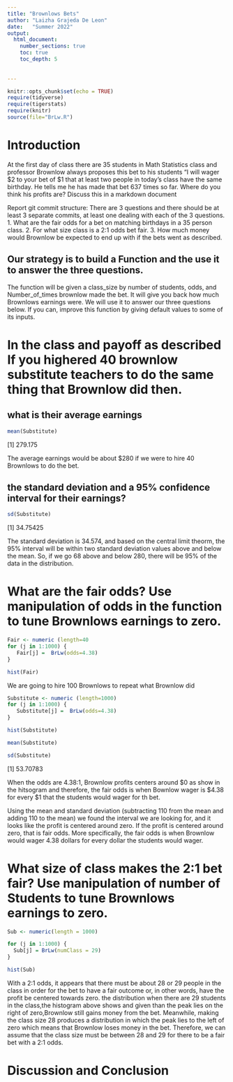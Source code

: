 ```yaml
---
title: "Brownlows Bets"
author: "Laizha Grajeda De Leon"
date:   "Summer 2022"
output: 
  html_document:
    number_sections: true
    toc: true
    toc_depth: 5
   
    
---
```

```r
knitr::opts_chunk$set(echo = TRUE)
require(tidyverse)
require(tigerstats)
require(knitr)
source(file="BrLw.R")
```


<!-- We recommend you use git branches -- create a separate branch for each major section i.e. Introduction, Methods, Results, Inferential Results, and Discussion and Conclusions - leave the YAML block untouched until the final merge where you put in your own name !-->

# Introduction

<!--In this section you explain what you are trying to show.  Where did the data come from?  What is the research or other question you are trying to answer?!-->

 At the first day of class there are 35 students in Math Statistics class and professor Brownlow always proposes this bet to his students "I will wager $2 to your bet of $1 that at least two people in today's class have  the same birthday.  He tells me he has made that bet 637 times so far. Where do you think his profits are? Discuss this in a markdown document
 
Report git commit structure:
There are 3 questions and there should be at least 3 separate commits, at least one dealing with each of the 3 questions.
1. What are the fair odds for a bet on matching birthdays in a 35 person class.
2. For what size class is a 2:1 odds bet fair.
3. How much money would Brownlow be expected to end up with if the bets went as described.

## Our strategy is to build a Function and the use it to answer the three questions. 

The function will be given a class_size by number of students, odds, and Number_of_times brownlow made the bet.  It will give you back how much Brownlows earnings were. We will use it to answer our three questions below. If you can, improve this function by giving default values to some of its inputs. 

# In the class and payoff as described  If you highered 40 brownlow substitute teachers to do the same thing that Brownlow did then.

## what is their average earnings

```r
mean(Substitute)
```
[1] 279.175


The average earnings would be about $280 if we were to hire 40 Brownlows to do the bet.


## the standard deviation and a 95% confidence interval for their earnings?
  
```r
sd(Substitute)
```
[1] 34.75425


The standard deviation is 34.574, and based on the central limit theorm, the 95% interval will be within two standard deviation values above and below the mean. So, if we go 68 above and below 280, there will be 95% of the data in the distribution. 
  
  
<!--Explain and display your method of coming up with a 95% confidence interval of  professor Brownlows winnings (or losings)-->


# What are the fair odds? Use manipulation of odds in the function to tune Brownlows earnings to zero. 


```r
Fair <- numeric (length=40
for (j in 1:1000) {
   Fair[j] =  BrLw(odds=4.38)
}
```





```r
hist(Fair)
```



We are going to hire 100 Brownlows to repeat what Brownlow did

```r
Substitute <- numeric (length=1000)
for (j in 1:1000) {
   Substitute[j] =  BrLw(odds=4.38)
}
```


```r
hist(Substitute)
```

```r
mean(Substitute)
```


```r
sd(Substitute)
```

[1] 53.70783




When the odds are 4.38:1, Brownlow profits centers around $0 as show in the hitsogram and therefore, the fair odds is when Bownlow wager is $4.38 for every $1 that the students would wager for th bet. 



Using the mean and standard deviation (subtracting 110 from the mean and adding 110 to the mean) we found the interval we are looking for, and it looks like the profit is centered around zero. If the profit is centered around zero, that is fair odds. More specifically, the fair odds is when Brownlow would wager 4.38 dollars for every dollar the students would wager.


<!--Decide on your methods:  In this section explain the approach you will take to attack the issue --- how will you decide on a likely estimate of professor Brownlow's earnings or losses after 637 bets. Also explain how you construct a 95% confidence interval about your estimate of his winnings !-->




# What size of class makes the 2:1 bet fair?  Use manipulation of number of Students to tune Brownlows earnings to zero.

<!--Explain and display the results of your method of coming up with the estimate of professor Brownlows betting profits!-->

```r
Sub <- numeric(length = 1000)

for (j in 1:1000) {
  Sub[j] = BrLw(numClass = 29)
}
```

```r
hist(Sub)
```

With a 2:1 odds, it appears that there must be about 28 or 29 people in the class in order for the bet to have a fair outcome or, in other words, have the profit be centered towards zero. the distribution when there are 29 students in the class,the histogram above shows and given than the peak lies on the right of zero,Brownlow still gains money from the bet. Meanwhile, making the class size 28 produces a distribution in which the peak lies to the left of zero which means that Brownlow loses money in the bet. Therefore, we can assume that the class size must be between 28 and 29 for there to be a fair bet with a 2:1 odds.


# Discussion and Conclusion

<!--Discussion and conclusion here.  If professor Brownlow is consistantly making or losing money how could he change his payout so that his profits center on zero?  Also discuss what size his class should be in order to have his current scheme balance at zero profit.!-->



